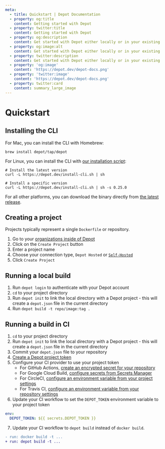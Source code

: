 ```yaml
---
meta:
  - title: Quickstart | Depot Documentation
  - property: og:title
    content: Getting started with Depot
  - property: twitter:title
    content: Getting started with Depot
  - property: og:description
    content: Get started with Depot either locally or in your existing CI provider.
  - property: og:image:alt
    content: Get started with Depot either locally or in your existing CI provider.
  - property: twitter:description
    content: Get started with Depot either locally or in your existing CI provider.
  - property: 'og:image'
    content: 'https://depot.dev/depot-docs.png'
  - property: 'twitter:image'
    content: 'https://depot.dev/depot-docs.png'
  - property: twitter:card
    content: summary_large_image
---
```


# Quickstart

## Installing the CLI

For Mac, you can install the CLI with Homebrew:

```shell
brew install depot/tap/depot
```

For Linux, you can install the CLI with [our installation script](https://depot.dev/install-cli.sh):

```shell
# Install the latest version
curl -L https://depot.dev/install-cli.sh | sh

# Install a specific version
curl -L https://depot.dev/install-cli.sh | sh -s 0.25.0
```

For all other platforms, you can download the binary directly from [the latest release](https://github.com/depot/cli/releases).

## Creating a project

Projects typically represent a single `Dockerfile` or repository.

1. Go to your [organizations inside of Depot](/orgs)
2. Click on the `Create Project` button
3. Enter a project name
4. Choose your connection type, `Depot Hosted` or [`Self-Hosted`](/docs/self-hosted/overview)
5. Click `Create Project`

## Running a local build

1. Run `depot login` to authenticate with your Depot account
2. `cd` to your project directory
3. Run `depot init` to link the local directory with a Depot project - this will create a `depot.json` file in the current directory
4. Run `depot build -t repo/image:tag .`

## Running a build in CI

1. `cd` to your project directory
2. Run `depot init` to link the local directory with a Depot project - this will create a `depot.json` file in the current directory
3. Commit your `depot.json` file to your repository
4. [Create a Depot project token](/docs/cli/authentication#project-tokens)
5. Configure your CI provider to use your project token
   - For GitHub Actions, [create an encrypted secret for your repository](https://docs.github.com/en/actions/security-guides/encrypted-secrets#creating-encrypted-secrets-for-a-repository)
   - For Google Cloud Build, [configure secrets from Secrets Manager](https://cloud.google.com/build/docs/securing-builds/use-secrets)
   - For CircleCI, [configure an environment variable from your project settings](https://circleci.com/docs/2.0/env-vars/#setting-an-environment-variable-in-a-project)
   - For Travis CI, [configure an environment variable from your repository settings](https://docs.travis-ci.com/user/environment-variables#defining-variables-in-repository-settings)
6. Update your CI workflow to set the `DEPOT_TOKEN` environment variable to your project token

```yaml
env:
  DEPOT_TOKEN: ${{ secrets.DEPOT_TOKEN }}
```

7. Update your CI workflow to `depot build` instead of `docker build`.

```diff
- run: docker build -t ...
+ run: depot build -t ...
```
